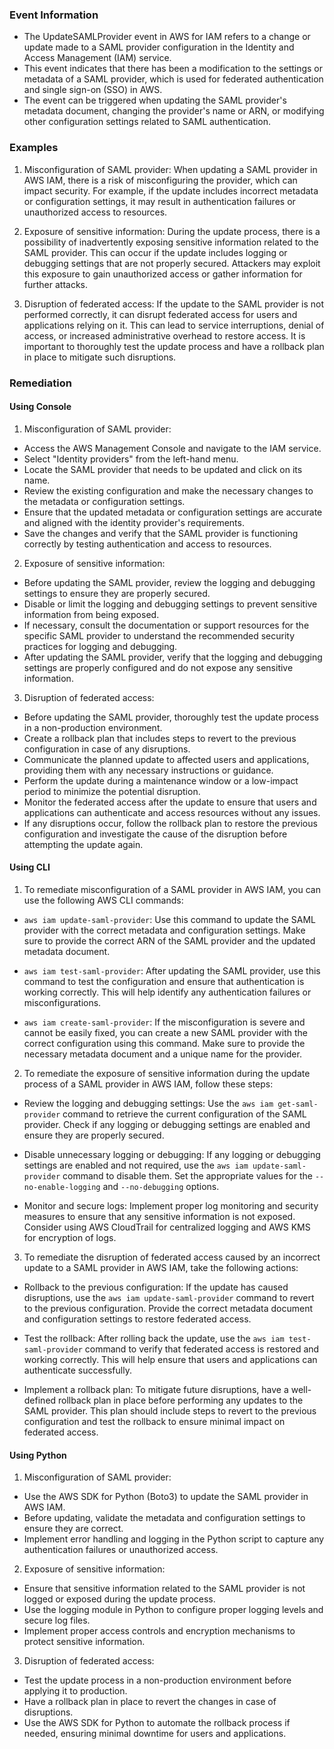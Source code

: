 
### Event Information

- The UpdateSAMLProvider event in AWS for IAM refers to a change or update made to a SAML provider configuration in the Identity and Access Management (IAM) service.
- This event indicates that there has been a modification to the settings or metadata of a SAML provider, which is used for federated authentication and single sign-on (SSO) in AWS.
- The event can be triggered when updating the SAML provider's metadata document, changing the provider's name or ARN, or modifying other configuration settings related to SAML authentication.


### Examples

1. Misconfiguration of SAML provider: When updating a SAML provider in AWS IAM, there is a risk of misconfiguring the provider, which can impact security. For example, if the update includes incorrect metadata or configuration settings, it may result in authentication failures or unauthorized access to resources.

2. Exposure of sensitive information: During the update process, there is a possibility of inadvertently exposing sensitive information related to the SAML provider. This can occur if the update includes logging or debugging settings that are not properly secured. Attackers may exploit this exposure to gain unauthorized access or gather information for further attacks.

3. Disruption of federated access: If the update to the SAML provider is not performed correctly, it can disrupt federated access for users and applications relying on it. This can lead to service interruptions, denial of access, or increased administrative overhead to restore access. It is important to thoroughly test the update process and have a rollback plan in place to mitigate such disruptions.

### Remediation

#### Using Console

1. Misconfiguration of SAML provider:
- Access the AWS Management Console and navigate to the IAM service.
- Select "Identity providers" from the left-hand menu.
- Locate the SAML provider that needs to be updated and click on its name.
- Review the existing configuration and make the necessary changes to the metadata or configuration settings.
- Ensure that the updated metadata or configuration settings are accurate and aligned with the identity provider's requirements.
- Save the changes and verify that the SAML provider is functioning correctly by testing authentication and access to resources.

2. Exposure of sensitive information:
- Before updating the SAML provider, review the logging and debugging settings to ensure they are properly secured.
- Disable or limit the logging and debugging settings to prevent sensitive information from being exposed.
- If necessary, consult the documentation or support resources for the specific SAML provider to understand the recommended security practices for logging and debugging.
- After updating the SAML provider, verify that the logging and debugging settings are properly configured and do not expose any sensitive information.

3. Disruption of federated access:
- Before updating the SAML provider, thoroughly test the update process in a non-production environment.
- Create a rollback plan that includes steps to revert to the previous configuration in case of any disruptions.
- Communicate the planned update to affected users and applications, providing them with any necessary instructions or guidance.
- Perform the update during a maintenance window or a low-impact period to minimize the potential disruption.
- Monitor the federated access after the update to ensure that users and applications can authenticate and access resources without any issues.
- If any disruptions occur, follow the rollback plan to restore the previous configuration and investigate the cause of the disruption before attempting the update again.

#### Using CLI

1. To remediate misconfiguration of a SAML provider in AWS IAM, you can use the following AWS CLI commands:

- `aws iam update-saml-provider`: Use this command to update the SAML provider with the correct metadata and configuration settings. Make sure to provide the correct ARN of the SAML provider and the updated metadata document.

- `aws iam test-saml-provider`: After updating the SAML provider, use this command to test the configuration and ensure that authentication is working correctly. This will help identify any authentication failures or misconfigurations.

- `aws iam create-saml-provider`: If the misconfiguration is severe and cannot be easily fixed, you can create a new SAML provider with the correct configuration using this command. Make sure to provide the necessary metadata document and a unique name for the provider.

2. To remediate the exposure of sensitive information during the update process of a SAML provider in AWS IAM, follow these steps:

- Review the logging and debugging settings: Use the `aws iam get-saml-provider` command to retrieve the current configuration of the SAML provider. Check if any logging or debugging settings are enabled and ensure they are properly secured.

- Disable unnecessary logging or debugging: If any logging or debugging settings are enabled and not required, use the `aws iam update-saml-provider` command to disable them. Set the appropriate values for the `--no-enable-logging` and `--no-debugging` options.

- Monitor and secure logs: Implement proper log monitoring and security measures to ensure that any sensitive information is not exposed. Consider using AWS CloudTrail for centralized logging and AWS KMS for encryption of logs.

3. To remediate the disruption of federated access caused by an incorrect update to a SAML provider in AWS IAM, take the following actions:

- Rollback to the previous configuration: If the update has caused disruptions, use the `aws iam update-saml-provider` command to revert to the previous configuration. Provide the correct metadata document and configuration settings to restore federated access.

- Test the rollback: After rolling back the update, use the `aws iam test-saml-provider` command to verify that federated access is restored and working correctly. This will help ensure that users and applications can authenticate successfully.

- Implement a rollback plan: To mitigate future disruptions, have a well-defined rollback plan in place before performing any updates to the SAML provider. This plan should include steps to revert to the previous configuration and test the rollback to ensure minimal impact on federated access.

#### Using Python

1. Misconfiguration of SAML provider:
- Use the AWS SDK for Python (Boto3) to update the SAML provider in AWS IAM.
- Before updating, validate the metadata and configuration settings to ensure they are correct.
- Implement error handling and logging in the Python script to capture any authentication failures or unauthorized access.

2. Exposure of sensitive information:
- Ensure that sensitive information related to the SAML provider is not logged or exposed during the update process.
- Use the logging module in Python to configure proper logging levels and secure log files.
- Implement proper access controls and encryption mechanisms to protect sensitive information.

3. Disruption of federated access:
- Test the update process in a non-production environment before applying it to production.
- Have a rollback plan in place to revert the changes in case of disruptions.
- Use the AWS SDK for Python to automate the rollback process if needed, ensuring minimal downtime for users and applications.

